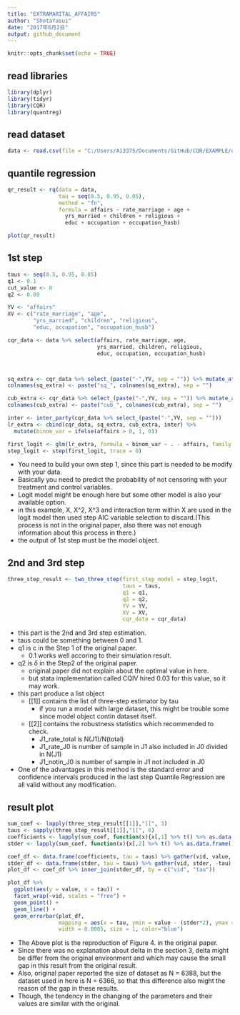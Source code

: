 ```yaml
---
title: "EXTRAMARITAL_AFFAIRS"
author: "ShotaYasui"
date: "2017年6月2日"
output: github_document
---
```


```r
knitr::opts_chunk$set(echo = TRUE)
```

## read libraries

```r
library(dplyr)
library(tidyr)
library(CQR)
library(quantreg)
```

## read dataset

```r
data <- read.csv(file = "C:/Users/A13375/Documents/GitHub/CQR/EXAMPLE/data/extramartial_affair.csv")
```


## quantile regression
```r
qr_result <- rq(data = data,
                tau = seq(0.5, 0.95, 0.05),
                method = "fn",
                formula = affairs ~ rate_marriage + age + 
                  yrs_married + children + religious + 
                  educ + occupation + occupation_husb)

plot(qr_result)

```



## 1st step
```r

taus <- seq(0.5, 0.95, 0.05)
q1 <- 0.1
cut_value <- 0
q2 <- 0.09

YV <- "affairs"
XV <- c("rate_marriage", "age",
        "yrs_married", "children", "religious",
        "educ, occupation", "occupation_husb")

cqr_data <- data %>% select(affairs, rate_marriage, age,
                            yrs_married, children, religious, 
                            educ, occupation, occupation_husb)



sq_extra <- cqr_data %>% select_(paste("-",YV, sep = "")) %>% mutate_at(vars(-matches(YV)), pt, n = 2)
colnames(sq_extra) <- paste("sq_", colnames(sq_extra), sep = "")

cub_extra <- cqr_data %>% select_(paste("-",YV, sep = "")) %>% mutate_at(vars(-matches(YV)), pt, n = 3)
colnames(cub_extra) <- paste("cub_", colnames(cub_extra), sep = "")

inter <- inter_party(cqr_data %>% select_(paste("-",YV, sep = "")))
lr_extra <- cbind(cqr_data, sq_extra, cub_extra, inter) %>%
  mutate(binom_var = ifelse(affairs > 0, 1, 0))

first_logit <- glm(lr_extra, formula = binom_var ~ . - affairs, family = binomial())
step_logit <- step(first_logit, trace = 0)

```
- You need to build your own step 1, since this part is needed to be modify with your data.
- Basically you need to predict the probability of not censoring with your treatment and control variables.
- Logit model might be enough here but some other model is also your available option.
- in this example, X, X^2, X^3 and interaction term within X are used in the logit model then used step AIC variable selection to discard.(This process is not in the original paper, also there was not enough information about this process in there.)
- the output of 1st step must be the model object.



## 2nd and 3rd step
```r
three_step_result <- two_three_step(first_step_model = step_logit, 
                                    taus = taus, 
                                    q1 = q1, 
                                    q2 = q2, 
                                    YV = YV, 
                                    XV = XV, 
                                    cqr_data = cqr_data)
```
- this part is the 2nd and 3rd step estimation.
- taus could be something between 0 and 1.
- q1 is c in the Step 1 of the original paper.
  - 0.1 works well accoring to their simulation result.
- q2 is $\delta$ in the Step2 of the original paper.
  - original paper did not explain about the optimal value in here.
  - but stata implementation called CQIV hired 0.03 for this value, so it may work.
- this part produce a list object
  - [[1]] contains the list of three-step estimator by tau
    - if you run a model with large dataset, this might be trouble some since model object contin dataset itself.
  - [[2]] contains the robustness statistics which recommended to check.
    - J1_rate_total is N(J1)/N(total)
    - J1_rate_J0 is number of sample in J1 also included in J0 divided in N(J1)
    - J1_notin_J0 is number of sample in J1 not included in J0
- One of the advantages in this method is the standard error and confidence intervals produced in the last step Quantile Regression are all valid without any modification.

## result plot
```r
sum_coef <- lapply(three_step_result[[1]],"[[", 3)
taus <- sapply(three_step_result[[1]],"[[", 6)
coefficients <- lapply(sum_coef, function(x){x[,1] %>% t() %>% as.data.frame()}) %>% bind_rows
stder <- lapply(sum_coef, function(x){x[,2] %>% t() %>% as.data.frame()}) %>% bind_rows

coef_df <- data.frame(coefficients, tau = taus) %>% gather(vid, value, -tau)
stder_df <- data.frame(stder, tau = taus) %>% gather(vid, stder, -tau)
plot_df <- coef_df %>% inner_join(stder_df, by = c("vid", "tau"))

plot_df %>%
  ggplot(aes(y = value, x = tau)) +
  facet_wrap(~vid, scales = "free") +
  geom_point() + 
  geom_line() +
  geom_errorbar(plot_df, 
                mapping = aes(x = tau, ymin = value - (stder*2), ymax = value + (stder*2)),
                width = 0.0005, size = 1, color="blue")
```
- The Above plot is the reproduction of Figure 4. in the original paper.
- Since there was no explanation about delta in the section 3, delta might be differ from the original environment and which may cause the small gap in this result from the original result.
- Also, original paper reported the size of dataset as N = 6388, but the dataset used in here is N = 6366, so that this difference also might the reason of the gap in these results.
- Though, the tendency in the changing of the parameters and their values are similar with the original.

